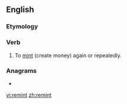 ==English==

===Etymology===
{{prefix|re|mint|lang=en}}

===Verb===
{{en-verb}}

# {{label|en|transitive}} To [[mint]] (create money) again or repeatedly.

===Anagrams===
* {{l|en|minter}}

[[vi:remint]]
[[zh:remint]]